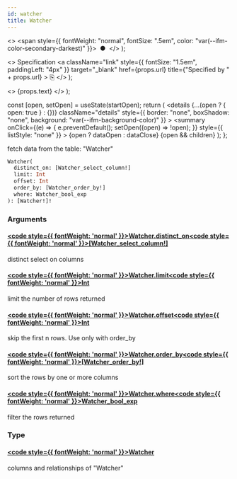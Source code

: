 ```yaml
---
id: watcher
title: Watcher
---
```


<head>
  <meta content="noindex" name="robots" />
  <meta charset="utf-8" />
</head>

  <>
    <span style={{ fontWeight: "normal", fontSize: ".5em", color: "var(--ifm-color-secondary-darkest)" }}>
      &nbsp;●&nbsp;
    </span>
  </>
);

  <>
    Specification
    <a
      className="link"
      style={{ fontSize: "1.5em", paddingLeft: "4px" }}
      target="_blank"
      href={props.url}
      title={"Specified by " + props.url}
    >
      ⎘
    </a>
  </>
);

  <>
    <span className={props.class}>{props.text}</span>
  </>
);


  const [open, setOpen] = useState(startOpen);
  return (
    <details
      {...(open ? { open: true } : {})}
      className="details"
      style={{ border: "none", boxShadow: "none", background: "var(--ifm-background-color)" }}
    >
      <summary
        onClick={(e) => {
          e.preventDefault();
          setOpen((open) => !open);
        }}
        style={{ listStyle: "none" }}
      >
        {open ? dataOpen : dataClose}
      </summary>
      {open && children}
    </details>
  );
};

fetch data from the table: "Watcher"

```graphql
Watcher(
  distinct_on: [Watcher_select_column!]
  limit: Int
  offset: Int
  order_by: [Watcher_order_by!]
  where: Watcher_bool_exp
): [Watcher!]!
```

### Arguments

#### [<code style={{ fontWeight: 'normal' }}>Watcher.<b>distinct_on</b></code>](#)<Bullet />[<code style={{ fontWeight: 'normal' }}><b>[Watcher_select_column!]</b></code>](/docs/api/lockup/graphql/envio/enums/watcher-select-column.mdx) <Badge class="badge badge--secondary " text="list"/> <Badge class="badge badge--secondary " text="enum"/>

distinct select on columns

#### [<code style={{ fontWeight: 'normal' }}>Watcher.<b>limit</b></code>](#)<Bullet />[<code style={{ fontWeight: 'normal' }}><b>Int</b></code>](/docs/api/lockup/graphql/envio/scalars/int.mdx) <Badge class="badge badge--secondary " text="scalar"/>

limit the number of rows returned

#### [<code style={{ fontWeight: 'normal' }}>Watcher.<b>offset</b></code>](#)<Bullet />[<code style={{ fontWeight: 'normal' }}><b>Int</b></code>](/docs/api/lockup/graphql/envio/scalars/int.mdx) <Badge class="badge badge--secondary " text="scalar"/>

skip the first n rows. Use only with order_by

#### [<code style={{ fontWeight: 'normal' }}>Watcher.<b>order_by</b></code>](#)<Bullet />[<code style={{ fontWeight: 'normal' }}><b>[Watcher_order_by!]</b></code>](/docs/api/lockup/graphql/envio/inputs/watcher-order-by.mdx) <Badge class="badge badge--secondary " text="list"/> <Badge class="badge badge--secondary " text="input"/>

sort the rows by one or more columns

#### [<code style={{ fontWeight: 'normal' }}>Watcher.<b>where</b></code>](#)<Bullet />[<code style={{ fontWeight: 'normal' }}><b>Watcher_bool_exp</b></code>](/docs/api/lockup/graphql/envio/inputs/watcher-bool-exp.mdx) <Badge class="badge badge--secondary " text="input"/>

filter the rows returned

### Type

#### [<code style={{ fontWeight: 'normal' }}><b>Watcher</b></code>](/docs/api/lockup/graphql/envio/objects/watcher.mdx) <Badge class="badge badge--secondary " text="object"/>

columns and relationships of "Watcher"

